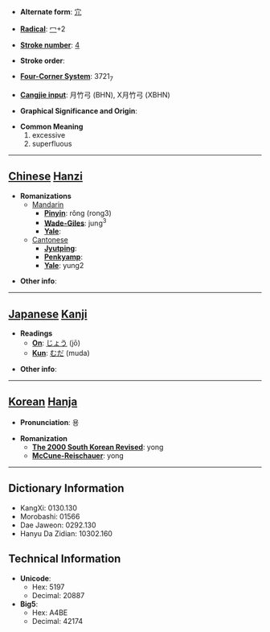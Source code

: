 * '''Alternate form''': [[宂]]

* '''[[Wiktionary:Chinese radical index| Radical]]''': [[Wiktionary:Chinese radical index 冖|冖]]+2

* '''[[Wiktionary:Chinese total strokes index|Stroke number]]''': [[Wiktionary:Chinese total strokes index 4|4]]

* '''Stroke order''': 

* '''[[Wiktionary:Chinese four corner index|Four-Corner System]]''': 3721<sub>7</sub>

* '''[[Wiktionary:Chinese Cangjie index|Cangjie input]]''': 月竹弓 (BHN), X月竹弓 (XBHN)

* '''Graphical Significance and Origin''': 

* '''Common Meaning'''
*#excessive
*# superfluous


----

== [[Chinese]] [[Hanzi]] ==

* '''Romanizations'''
** [[Mandarin]]
*** '''[[Pinyin]]''': rǒng (rong3)
*** '''[[Wade-Giles]]''': jung<sup>3</sup>
*** '''[[Yale]]''': 
**[[Cantonese]]
***'''[[Jyutping]]''':
***'''[[Penkyamp]]''': 
***'''[[Yale]]''': yung2

* '''Other info''': 

----

== [[Japanese]] [[Kanji]] ==

* '''Readings'''
** '''[[On]]''': [[じょう]] (jō)
** '''[[Kun]]''': [[むだ]] (muda)

* '''Other info''':  

----

== [[Korean]] [[Hanja]] ==

* '''Pronunciation''': 용

* '''Romanization'''
** '''[[The 2000 South Korean Revised Romanization|The 2000 South Korean Revised]]''': yong
** '''[[McCune-Reischauer]]''': yong

----

== Dictionary Information ==

* KangXi: 0130.130
* Morobashi: 01566
* Dae Jaweon: 0292.130
* Hanyu Da Zidian: 10302.160

== Technical Information ==

* '''Unicode''':
** Hex: 5197
** Decimal: 20887
* '''Big5''':
** Hex: A4BE
** Decimal: 42174
